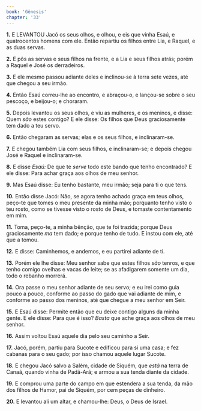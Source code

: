 ```yaml
---
book: 'Gênesis'
chapter: '33'
---
```


**1.** E LEVANTOU Jacó os seus olhos, e olhou, e eis que vinha Esaú, e quatrocentos homens com ele. Então repartiu os filhos entre Lia, e Raquel, e as duas servas.

**2.** E pôs as servas e seus filhos na frente, e a Lia e seus filhos atrás; porém a Raquel e José os derradeiros.

**3.** E ele mesmo passou adiante deles e inclinou-se à terra sete vezes, até que chegou a seu irmão.

**4.** Então Esaú correu-lhe ao encontro, e abraçou-o, e lançou-se sobre o seu pescoço, e beijou-o; e choraram.

**5.** Depois levantou os seus olhos, e viu as mulheres, e os meninos, e disse: Quem *são* estes contigo? E ele disse: Os filhos que Deus graciosamente tem dado a teu servo.

**6.** Então chegaram as servas; elas e os seus filhos, e inclinaram-se.

**7.** E chegou também Lia com seus filhos, e inclinaram-se; e depois chegou José e Raquel e inclinaram-se.

**8.** E disse *Esaú:* De que te *serve* todo este bando que tenho encontrado? E ele disse: Para achar graça aos olhos de meu senhor.

**9.** Mas Esaú disse: Eu tenho bastante, meu irmão; seja para ti o que tens.

**10.** Então disse Jacó: Não, se agora tenho achado graça em teus olhos, peço-te que tomes o meu presente da minha mão; porquanto tenho visto o teu rosto, como se tivesse visto o rosto de Deus, e tomaste contentamento em mim.

**11.** Toma, peço-te, a minha bênção, que te foi trazida; porque Deus graciosamente *ma* tem dado; e porque tenho de tudo. E instou com ele, até que a tomou.

**12.** E disse: Caminhemos, e andemos, e eu partirei adiante de ti.

**13.** Porém ele lhe disse: Meu senhor sabe que estes filhos *são* tenros, e que tenho comigo ovelhas e vacas de leite; se as afadigarem somente um dia, todo o rebanho morrerá.

**14.** Ora passe o meu senhor adiante de seu servo; e eu irei como guia pouco a pouco, conforme ao passo do gado que vai adiante de mim, e conforme ao passo dos meninos, até que chegue a meu senhor em Seir.

**15.** E Esaú disse: Permite então que eu deixe contigo alguns da minha gente. E ele disse: Para que é isso? *Basta* que ache graça aos olhos de meu senhor.

**16.** Assim voltou Esaú aquele dia pelo seu caminho a Seir.

**17.** Jacó, porém, partiu para Sucote e edificou para si uma casa; e fez cabanas para o seu gado; por isso chamou aquele lugar Sucote.

**18.** E chegou Jacó salvo a Salém, cidade de Siquém, que *está* na terra de Canaã, quando vinha de Padã-Arã; e armou a sua tenda diante da cidade.

**19.** E comprou uma parte do campo em que estendera a sua tenda, da mão dos filhos de Hamor, pai de Siquém, por cem peças de dinheiro.

**20.** E levantou ali um altar, e chamou-lhe: Deus, o Deus de Israel.